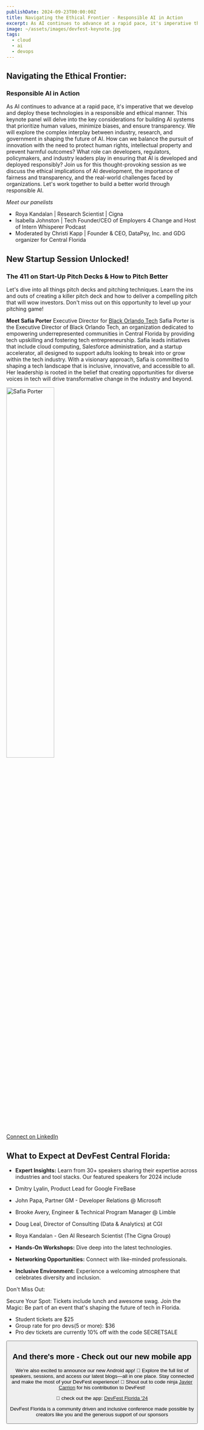```yaml
---
publishDate: 2024-09-23T00:00:00Z
title: Navigating the Ethical Frontier - Responsible AI in Action
excerpt: As AI continues to advance at a rapid pace, it's imperative that we develop and deploy these technologies in a responsible and ethical manner. This keynote panel will delve into the key considerations for building AI systems that prioritize human values, minimize biases, and ensure transparency.
image: ~/assets/images/devfest-keynote.jpg
tags:
  - cloud
  - ai
  - devops
---
```


## Navigating the Ethical Frontier: 
### Responsible AI in Action
As AI continues to advance at a rapid pace, it's imperative that we develop and deploy these technologies in a responsible and ethical manner. This keynote panel will delve into the key considerations for building AI systems that prioritize human values, minimize biases, and ensure transparency.
We will explore the complex interplay between industry, research, and government in shaping the future of AI. How can we balance the pursuit of innovation with the need to protect human rights, intellectual property and prevent harmful outcomes? What role can developers, regulators, policymakers, and industry leaders play in ensuring that AI is developed and deployed responsibly?
Join us for this thought-provoking session as we discuss the ethical implications of AI development, the importance of fairness and transparency, and the real-world challenges faced by organizations. Let's work together to build a better world through responsible AI.

*Meet our panelists*
* Roya Kandalan | Research Scientist  |  Cigna
* Isabella Johnston | Tech Founder/CEO of Employers 4 Change and Host of Intern Whisperer Podcast
* Moderated by Christi Kapp | Founder & CEO, DataPsy, Inc. and GDG organizer for Central Florida



## New Startup Session Unlocked!

### The 411 on Start-Up Pitch Decks & How to Pitch Better
Let's dive into all things pitch decks and pitching techniques. Learn the ins and outs of creating a killer pitch deck and how to deliver a compelling pitch that will wow investors. Don't miss out on this opportunity to level up your pitching game!

__Meet Safia Porter__
Executive Director for [Black Orlando Tech](blackorlandotech.org)
Safia Porter is the Executive Director of Black Orlando Tech, an organization dedicated to empowering underrepresented communities in Central Florida by providing tech upskilling and fostering tech entrepreneurship. Safia leads initiatives that include cloud computing, Salesforce administration, and a startup accelerator, all designed to support adults looking to break into or grow within the tech industry. With a visionary approach, Safia is committed to shaping a tech landscape that is inclusive, innovative, and accessible to all. Her leadership is rooted in the belief that creating opportunities for diverse voices in tech will drive transformative change in the industry and beyond.

<img style="width:50%;height:50%" title="Safia Porter" alt="Safia Porter" src="https://sessionize.com/image/dbd7-0o0o0-VtEgYSunAUuSAtV5KivTzu.jpg?download=safia-porter.jpg"></img>

[Connect on LinkedIn](linkedin.com/in/safiaporter/)

## What to Expect at DevFest Central Florida:

* __Expert Insights:__ Learn from 30+ speakers sharing their expertise across industries and tool stacks.  Our featured speakers for 2024 include
 * Dmitry Lyalin, Product Lead for Google FireBase
 * John Papa, Partner GM - Developer Relations @ Microsoft
 * Brooke Avery, Engineer & Technical Program Manager @ Limble
 * Doug Leal, Director of Consulting (Data & Analytics) at CGI
 * Roya Kandalan - Gen AI Research Scientist (The Cigna Group)

* __Hands-On Workshops:__ Dive deep into the latest technologies.
* __Networking Opportunities:__ Connect with like-minded professionals.
* __Inclusive Environment:__ Experience a welcoming atmosphere that celebrates diversity and inclusion.

Don't Miss Out:

Secure Your Spot: Tickets include lunch and awesome swag.
Join the Magic: Be part of an event that's shaping the future of tech in Florida.

* Student tickets are $25
* Group rate for pro devs(5 or more): $36
* Pro dev tickets are currently 10% off with the code SECRETSALE



<Button
text="Buy a Ticket!"
variant="primary"
target="_blank"
icon="tabler:square-rounded-arrow-right"
href="https://www.eventbrite.com/e/devfest-florida-2024-tickets-935541117667?aff=oddtdtcreator"
/>

## And there's more - Check out our new mobile app
We’re also excited to announce our new Android app! 📱 Explore the full list of speakers, sessions, and access our latest blogs—all in one place. Stay connected and make the most of your DevFest experience! 🚀  Shout out to code ninja [Javier Carrion](https://www.linkedin.com/in/technologic) for his contribution to DevFest!

📲 check out the app: [DevFest Florida '24](https://play.google.com/store/apps/details?id=us.techno_logic.devfestfl&pcampaignid=web_share)



DevFest Florida is a community driven and inclusive conference made possible by creators like you and the generous support of our sponsors

<Sponsors />
